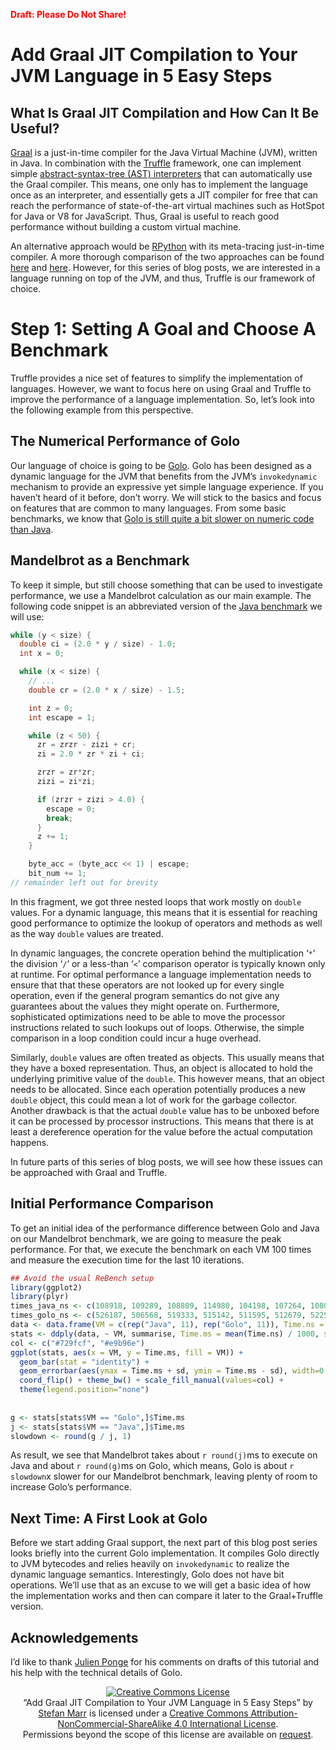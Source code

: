 <span style="color: red; font-weight:bold">Draft: Please Do Not Share!</span>

Add Graal JIT Compilation to Your JVM Language in 5 Easy Steps
==============================================================

## What Is Graal JIT Compilation and How Can It Be Useful?

[Graal][2] is a just-in-time compiler for the Java Virtual Machine (JVM),
written in Java. In combination with the [Truffle][1] framework, one can
implement simple [abstract-syntax-tree (AST) interpreters][3] that can
automatically use the Graal compiler. This means, one only has to implement the
language once as an interpreter, and essentially gets a JIT compiler for free
that can reach the performance of state-of-the-art virtual machines such as
HotSpot for Java or V8 for JavaScript. Thus, Graal is useful to reach good
performance without building a custom virtual machine.

An alternative approach would be [RPython][4] with its meta-tracing
just-in-time compiler. A more thorough comparison of the two approaches can be
found [here][5] and [here][6]. However, for this series of blog posts, we are
interested in a language running on top of the JVM, and thus, Truffle is our
framework of choice.

# Step 1: Setting A Goal and Choose A Benchmark

Truffle provides a nice set of features to simplify the implementation of
languages. However, we want to focus here on using Graal and Truffle to improve
the performance of a language implementation. So, let's look into the following
example from this perspective.

## The Numerical Performance of Golo

Our language of choice is going to be [Golo][7]. Golo has been designed as a
dynamic language for the JVM that benefits from the JVM's `invokedynamic`
mechanism to provide an expressive yet simple language experience. If you
haven't heard of it before, don't worry. We will stick to the basics and focus
on features that are common to many languages. From some basic benchmarks, we
know that [Golo is still quite a bit slower on numeric code than Java][8].

## Mandelbrot as a Benchmark

To keep it simple, but still choose something that can be used to investigate
performance, we use a Mandelbrot calculation as our main example. The
following code snippet is an abbreviated version of the [Java benchmark][9] we
will use:

```java
while (y < size) {
  double ci = (2.0 * y / size) - 1.0;
  int x = 0;

  while (x < size) {
    // ...
    double cr = (2.0 * x / size) - 1.5;

    int z = 0;
    int escape = 1;

    while (z < 50) {
      zr = zrzr - zizi + cr;
      zi = 2.0 * zr * zi + ci;

      zrzr = zr*zr;
      zizi = zi*zi;

      if (zrzr + zizi > 4.0) {
        escape = 0;
        break;
      }
      z += 1;
    }

    byte_acc = (byte_acc << 1) | escape;
    bit_num += 1;
// remainder left out for brevity
```

In this fragment, we got three nested loops that work mostly on `double`
values. For a dynamic language, this means that it is essential for reaching
good performance to optimize the lookup of operators and methods as well as the
way `double` values are treated.

In dynamic languages, the concrete operation behind the multiplication '`*`' the
division '`/`' or a less-than '`<`' comparison operator is typically known only at
runtime. For optimal performance a language implementation needs to ensure that
that these operators are not looked up for every single operation, even if the
general program semantics do not give any guarantees about the values they
might operate on. Furthermore, sophisticated optimizations need to be able to
move the processor instructions related to such lookups out of loops. Otherwise,
the simple comparison in a loop condition could incur a huge overhead.

Similarly, `double` values are often treated as objects. This usually means
that they have a boxed representation. Thus, an object is allocated to hold the
underlying primitive value of the `double`. This however means, that an object
needs to be allocated. Since each operation potentially produces a new `double`
object, this could mean a lot of work for the garbage collector. Another
drawback is that the actual `double` value has to be unboxed before it can be
processed by processor instructions. This means that there is at least a
dereference operation for the value before the actual computation happens.

In future parts of this series of blog posts, we will see how these issues can
be approached with Graal and Truffle.

## Initial Performance Comparison

To get an initial idea of the performance difference between Golo and Java on
our Mandelbrot benchmark, we are going to measure the peak performance. For
that, we execute the benchmark on each VM 100 times and measure the execution
time for the last 10 iterations.

```r
## Avoid the usual ReBench setup
library(ggplot2)
library(plyr)
times_java_ns <- c(108918, 109289, 108809, 114980, 104198, 107264, 108012, 109215, 104651, 107225, 105856)
times_golo_ns <- c(526187, 506568, 519333, 515142, 511595, 512679, 522535, 488186, 511581, 502145, 515739)
data <- data.frame(VM = c(rep("Java", 11), rep("Golo", 11)), Time.ns = c(times_java_ns, times_golo_ns), stringsAsFactors = TRUE)
stats <- ddply(data, ~ VM, summarise, Time.ms = mean(Time.ns) / 1000, sd = sd(Time.ns) / 1000)
col <- c("#729fcf", "#e9b96e")
ggplot(stats, aes(x = VM, y = Time.ms, fill = VM)) +
  geom_bar(stat = "identity") +
  geom_errorbar(aes(ymax = Time.ms + sd, ymin = Time.ms - sd), width=0.25) +
  coord_flip() + theme_bw() + scale_fill_manual(values=col) +
  theme(legend.position="none")
  
  
g <- stats[stats$VM == "Golo",]$Time.ms
j <- stats[stats$VM == "Java",]$Time.ms
slowdown <- round(g / j, 1)
```

As result, we see that Mandelbrot takes about `r round(j)`ms to execute on
Java and about `r round(g)`ms on Golo, which means, Golo is about `r slowdown`x
slower for our Mandelbrot benchmark, leaving plenty of room to
increase Golo's performance.

## Next Time: A First Look at Golo

Before we start adding Graal support, the next part of this blog post series
looks briefly into the current Golo implementation. It compiles Golo directly
to JVM bytecodes and relies heavily on `invokedynamic` to realize the dynamic
language semantics. Interestingly, Golo does not have bit operations. We'll use
that as an excuse to we will get a basic idea of how the implementation works
and then can compare it later to the Graal+Truffle version.

## Acknowledgements

I'd like to thank [Julien Ponge](https://julien.ponge.org/) for his comments on
drafts of this tutorial and his help with the technical details of Golo.

[1]: https://github.com/OracleLabs/Truffle
[2]: http://openjdk.java.net/projects/graal/
[3]: https://en.wikipedia.org/wiki/Interpreter_(computing)#Abstract_Syntax_Tree_interpreters
[4]: https://rpython.readthedocs.org/en/latest/
[5]: http://stefan-marr.de/papers/ieee-soft-marr-et-al-are-we-there-yet/
[6]: http://stefan-marr.de/papers/oopsla-marr-ducasse-meta-tracing-vs-partial-evaluation/
[7]: http://golo-lang.org/
[8]: http://arxiv.org/pdf/1505.06003v1.pdf
[9]: https://github.com/smarr/Classic-Benchmarks/blob/master/benchmarks/Mandelbrot.java#L42

<script type="text/javascript">
var langs = ["gradle", "golo", "java", "bash"];

for (var j = 0; j < langs.length; j++) {
  var lang = langs[j];
  var snippets = document.getElementsByClassName(lang);
  while (snippets.length) {
    var cur = snippets[0];
    var p = cur.parentNode;
    p.className += "brush: java; toolbar: false;"
    
    while (cur.childNodes.length) {
        p.appendChild(cur.firstChild);
    }
    cur.remove();
  }
}

SyntaxHighlighter.all();
</script>

<p style="text-align:center">
<a rel="license" href="http://creativecommons.org/licenses/by-nc-sa/4.0/"><img alt="Creative Commons License" style="border-width:0" src="https://i.creativecommons.org/l/by-nc-sa/4.0/88x31.png" /></a><br /><span xmlns:dct="http://purl.org/dc/terms/" property="dct:title">&ldquo;Add Graal JIT Compilation to Your JVM Language in 5 Easy Steps&rdquo;</span> by <a xmlns:cc="http://creativecommons.org/ns#" href="http://stefan-marr.de/" property="cc:attributionName" rel="cc:attributionURL">Stefan Marr</a> is licensed under a <a rel="license" href="http://creativecommons.org/licenses/by-nc-sa/4.0/">Creative Commons Attribution-NonCommercial-ShareAlike 4.0 International License</a>.<br />Permissions beyond the scope of this license are available on <a xmlns:cc="http://creativecommons.org/ns#" href="http://stefan-marr.de/" rel="cc:morePermissions">request</a>.
</p>
